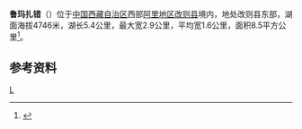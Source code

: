 {{ViewTibetanScript}}
{{Infobox_lake
 |湖泊名稱 =鲁玛扎错
 |湖泊照片 = 
 |湖泊照片標題 = 
 |測深圖 =
 |測深圖標題 =
 |湖泊所在地 = [[中国|中国]][[西藏|西藏]]
 |座標 = {{coord |33|00|N|85|22|E|display=inline,title|scale:500000_type:waterbody_region:CN}}
 |湖泊類別 = [[咸水湖|咸水湖]]
 |流入 =
 |流出 = 
 |集水區面積 =
 |集水區國家 =
 |湖泊長度 =5.4公里
 |湖泊闊度 = 最大2.9公里<br />平均1.6公里
 |湖泊面積 =8.5平方公里
 |平均深度 = 
 |最深深度 = 
 |水體體積 = 
 |湖水停留時間 =
 |湖岸線長度 =
 |海拔高度 = 4746米
 |湖中島嶼 =
 |湖邊城鎮 =
}}
{{Location map
 |China Tibet Ngari
 |mark=<!--dot-->Blue pog.svg
 |lat_deg=33|lat_min=00|lat_sec =
 |lon_deg=85|lon_min=22|lon_sec =
 |caption=鲁玛扎错在[[西藏|西藏]]的位置。
 |position=right
 |width=350
 |float=right
}}
'''鲁玛扎错'''（{{bo|z=ལུ་མ་བྲག་མཚོ།|w=lu ma brag mtsho|t=Luma Drak Tso}}）位于[[中国|中国]][[西藏自治区|西藏自治区]]西部[[阿里地区|阿里地区]][[改则县|改则县]]境内，地处改则县东部，湖面海拔4746米，湖长5.4公里，最大宽2.9公里，平均宽1.6公里，面积8.5平方公里<ref>{{cite book zh |author=王苏民 窦鸿身 |title=中国湖泊志 |format=M |edition=1 |location=北京 |publisher=科学出版社 |date=1998|pages=563|id= ISBN 7-03-006706-1}}</ref>。
==参考资料==
{{Reflist}}

[[Category:改则县湖泊|L]]